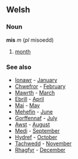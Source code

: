 ==Welsh==
===Noun===
'''mis''' ''m'' (''pl'' misoedd)
# [[month]]
===See also===
* [[Ionawr]] - [[January]]
* [[Chwefror]] - [[February]]
* [[Mawrth]] - [[March]]
* [[Ebrill]] - [[April]]
* [[Mai]] - [[May]]
* [[Mehefin]] - [[June]]
* [[Gorffennaf]] - [[July]]
* [[Awst]] - [[August]]
* [[Medi]] - [[September]]
* [[Hydref]] - [[October]]
* [[Tachwedd]] - [[November]]
* [[Rhagfyr]] - [[December]]